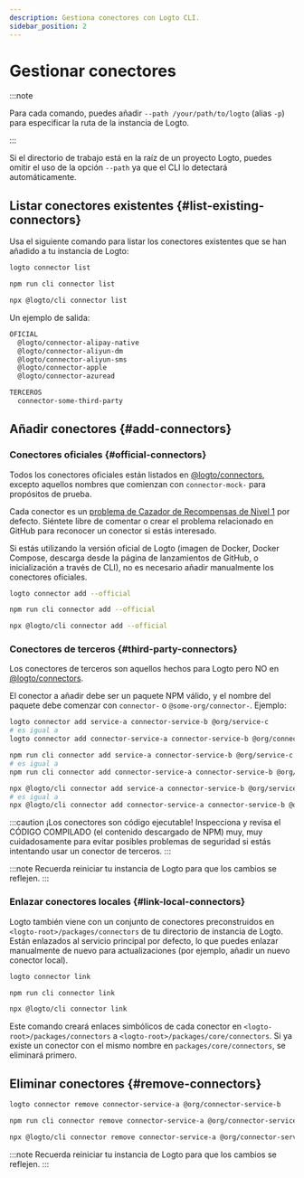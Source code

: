 ```yaml
---
description: Gestiona conectores con Logto CLI.
sidebar_position: 2
---
```



# Gestionar conectores

:::note

Para cada comando, puedes añadir `--path /your/path/to/logto` (alias `-p`) para especificar la ruta de la instancia de Logto.

:::

Si el directorio de trabajo está en la raíz de un proyecto Logto, puedes omitir el uso de la opción `--path` ya que el CLI lo detectará automáticamente.

## Listar conectores existentes \{#list-existing-connectors}

Usa el siguiente comando para listar los conectores existentes que se han añadido a tu instancia de Logto:

<Tabs groupId="cmd">

  <TabItem value="cli" label="CLI">

```bash
logto connector list
```

  </TabItem>
  <TabItem value="local" label="Local">

```bash
npm run cli connector list
```

  </TabItem>
  
  <TabItem value="npx" label="npx">

```bash
npx @logto/cli connector list
```

  </TabItem>

</Tabs>

Un ejemplo de salida:

```bash
OFICIAL
  @logto/connector-alipay-native
  @logto/connector-aliyun-dm
  @logto/connector-aliyun-sms
  @logto/connector-apple
  @logto/connector-azuread

TERCEROS
  connector-some-third-party
```

## Añadir conectores \{#add-connectors}

### Conectores oficiales \{#official-connectors}

Todos los conectores oficiales están listados en [@logto/connectors](https://github.com/logto-io/logto/tree/master/packages/connectors), excepto aquellos nombres que comienzan con `connector-mock-` para propósitos de prueba.

<Admonition type="tip" title="¡Llamado a contribuyentes!">

Cada conector es un [problema de Cazador de Recompensas de Nivel 1](https://github.com/logto-io/logto/issues/1861) por defecto. Siéntete libre de comentar o crear el problema relacionado en GitHub para reconocer un conector si estás interesado.

</Admonition>

Si estás utilizando la versión oficial de Logto (imagen de Docker, Docker Compose, descarga desde la página de lanzamientos de GitHub, o inicialización a través de CLI), no es necesario añadir manualmente los conectores oficiales.

<Tabs groupId="cmd">

  <TabItem value="cli" label="CLI">

```bash
logto connector add --official
```

  </TabItem>
  <TabItem value="local" label="Local">

```bash
npm run cli connector add --official
```

  </TabItem>
  <TabItem value="npx" label="npx">

```bash
npx @logto/cli connector add --official
```

  </TabItem>

</Tabs>

### Conectores de terceros \{#third-party-connectors}

Los conectores de terceros son aquellos hechos para Logto pero NO en [@logto/connectors](https://github.com/logto-io/logto/tree/master/packages/connectors).

El conector a añadir debe ser un paquete NPM válido, y el nombre del paquete debe comenzar con `connector-` o `@some-org/connector-`. Ejemplo:

<Tabs groupId="cmd">

  <TabItem value="cli" label="CLI">

```bash
logto connector add service-a connector-service-b @org/service-c
# es igual a
logto connector add connector-service-a connector-service-b @org/connector-service-c
```

  </TabItem>
  <TabItem value="local" label="Local">

```bash
npm run cli connector add service-a connector-service-b @org/service-c
# es igual a
npm run cli connector add connector-service-a connector-service-b @org/connector-service-c
```

  </TabItem>
  <TabItem value="npx" label="npx">

```bash
npx @logto/cli connector add service-a connector-service-b @org/service-c
# es igual a
npx @logto/cli connector add connector-service-a connector-service-b @org/connector-service-c
```

  </TabItem>

</Tabs>

:::caution
¡Los conectores son código ejecutable! Inspecciona y revisa el CÓDIGO COMPILADO (el contenido descargado de NPM) muy, muy cuidadosamente para evitar posibles problemas de seguridad si estás intentando usar un conector de terceros.
:::

:::note
Recuerda reiniciar tu instancia de Logto para que los cambios se reflejen.
:::

### Enlazar conectores locales \{#link-local-connectors}

Logto también viene con un conjunto de conectores preconstruidos en `<logto-root>/packages/connectors` de tu directorio de instancia de Logto. Están enlazados al servicio principal por defecto, lo que puedes enlazar manualmente de nuevo para actualizaciones (por ejemplo, añadir un nuevo conector local).

<Tabs groupId="cmd">

  <TabItem value="cli" label="CLI">

```bash
logto connector link
```

  </TabItem>
  <TabItem value="local" label="Local">

```bash
npm run cli connector link
```

  </TabItem>
  <TabItem value="npx" label="npx">

```bash
npx @logto/cli connector link
```

  </TabItem>

</Tabs>

Este comando creará enlaces simbólicos de cada conector en `<logto-root>/packages/connectors` a `<logto-root>/packages/core/connectors`. Si ya existe un conector con el mismo nombre en `packages/core/connectors`, se eliminará primero.

## Eliminar conectores \{#remove-connectors}

<Tabs groupId="cmd">

  <TabItem value="cli" label="CLI">

```bash
logto connector remove connector-service-a @org/connector-service-b
```

  </TabItem>
  <TabItem value="local" label="Local">

```bash
npm run cli connector remove connector-service-a @org/connector-service-b
```

  </TabItem>
  <TabItem value="npx" label="npx">

```bash
npx @logto/cli connector remove connector-service-a @org/connector-service-b
```

  </TabItem>

</Tabs>

:::note
Recuerda reiniciar tu instancia de Logto para que los cambios se reflejen.
:::
